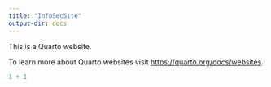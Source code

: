 ```yaml
---
title: "InfoSecSite"
output-dir: docs 
---
```


This is a Quarto website.

To learn more about Quarto websites visit <https://quarto.org/docs/websites>.

```r
1 + 1
```
